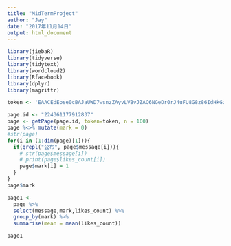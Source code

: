 ---
title: "MidTermProject"
author: "Jay"
date: "2017年11月14日"
output: html_document
---

```{r}
library(jiebaR)
library(tidyverse)
library(tidytext)
library(wordcloud2)
library(Rfacebook)
library(dplyr)
library(magrittr)

```

```{r}
token <- 'EAACEdEose0cBAJaUWD7wsnzZAyvLVBvJZAC6NGeDr0rJ4uFU8G8z86IdHkGzrwtnlaIGZBvekc8EY3RbADdmQDoYgDznna8LcNblos8ZAYZCNdAuKb9EjtJcdrsjf8kb2Rzu0seaF5Iq97pjfJXl1CeNRli51O7dcxk7s27uwWsVejaRu5MLZCRkc1chHUu2Vn2LZCkZALNGQgZDZD'


```

```{r}
page.id <- "224361177912837"
page <- getPage(page.id, token=token, n = 100)
page %<>% mutate(mark = 0)
#str(page)
for(i in (1:dim(page)[1])){
  if(grepl("公布", page$message[i])){
    # str(page$message[i])
    # print(page$likes_count[i])
    page$mark[i] = 1
  }
}
page$mark

page1 <-
  page %>%
  select(message,mark,likes_count) %>%
  group_by(mark) %>%
  summarise(mean = mean(likes_count))

page1
```
